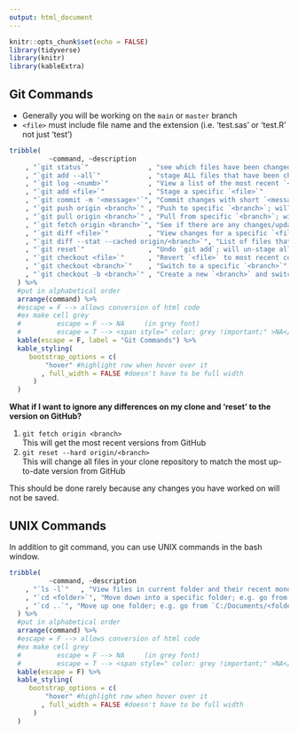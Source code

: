```yaml
---
output: html_document
---
```


```r
knitr::opts_chunk$set(echo = FALSE)
library(tidyverse)
library(knitr)
library(kableExtra)
```

## Git Commands 


* Generally you will be working on the `main` or `master` branch
* `<file>` must include file name and the extension (i.e. 'test.sas' or 'test.R' not just 'test')

```r
tribble(
          ~command, ~description
    , "`git status`"               , "see which files have been changed/added/deleted on working branch"
    , "`git add --all`"            , "stage ALL files that have been changed/added/deleted"
    , "`git log -<numb>`"          , "View a list of the most recent `<numb>` commits; e.g. `git log -2` will show 2 commits"
    , "`git add <file>`"           , "Stage a specific `<file>`"
    , "`git commit -m '<message>'`", "Commit changes with short `<message>`"
    , "`git push origin <branch>`" , "Push to specific `<branch>`; will generally be `main` or `master`"
    , "`git pull origin <branch>`" , "Pull from specific `<branch>`; will generally be `main` or `master`"
    , "`git fetch origin <branch>`", "See if there are any changes/updates from a specific `<branch>`; could do this prior to `git pull`"
    , "`git diff <file>`"          , "View changes for a specific `<file>`; if you just use `git diff` all changes for all files will be shown. If you have a lot of changes it will end with an `(END)` on the screen, to quit this screen press the `Q` key"
    , "`git diff --stat --cached origin/<branch>`", "List of files that have been commited (list of files that will be included in next `git push`)"
    , "`git reset`"                , "Undo `git add`; will un-stage all files; can also use `git reset <file>` to unstage specific file"
    , "`git checkout <file>`"      , "Revert `<file>` to most recent commit on local repo"
    , "`git checkout <branch>`"    , "Switch to a specific `<branch>`"
    , "`git checkout -b <branch>`" , "Create a new `<branch>` and switch to that `<branch>`"
  ) %>%
  #put in alphabetical order 
  arrange(command) %>% 
  #escape = F --> allows conversion of html code
  #ex make cell grey
  #         escape = F --> NA     (in grey font)
  #         escape = T --> <span style=" color: grey !important;" >NA</span>
  kable(escape = F, label = "Git Commands") %>%
  kable_styling(
     bootstrap_options = c(
         "hover" #highlight row when hover over it 
        , full_width = FALSE #doesn't have to be full width 
      )
  )
```

**What if I want to ignore any differences on my clone and 'reset' to the version on GitHub?** 

1. `git fetch origin <branch>`  
This will get the most recent versions from GitHub  
1. `git reset --hard origin/<branch>`  
This will change all files in your clone repository to match the most up-to-date version from GitHub  

This should be done rarely because any changes you have worked on will not be saved.  


## UNIX Commands  

In addition to git command, you can use UNIX commands in the bash window.  

```r
tribble(
          ~command, ~description
    , "`ls -l`"   , "View files in current folder and their recent mondification"
    , "`cd <folder>`", "Move down into a specific folder; e.g. go from `C:/Documents` to `C:/Documents/<folder>`" 
    , "`cd ..`", "Move up one folder; e.g. go from `C:/Documents/<folder>` to `C:/Documents`"
  ) %>%
  #put in alphabetical order 
  arrange(command) %>%
  #escape = F --> allows conversion of html code
  #ex make cell grey
  #         escape = F --> NA     (in grey font)
  #         escape = T --> <span style=" color: grey !important;" >NA</span>
  kable(escape = F) %>%
  kable_styling(
     bootstrap_options = c(
         "hover" #highlight row when hover over it 
        , full_width = FALSE #doesn't have to be full width 
      )
  )
```



